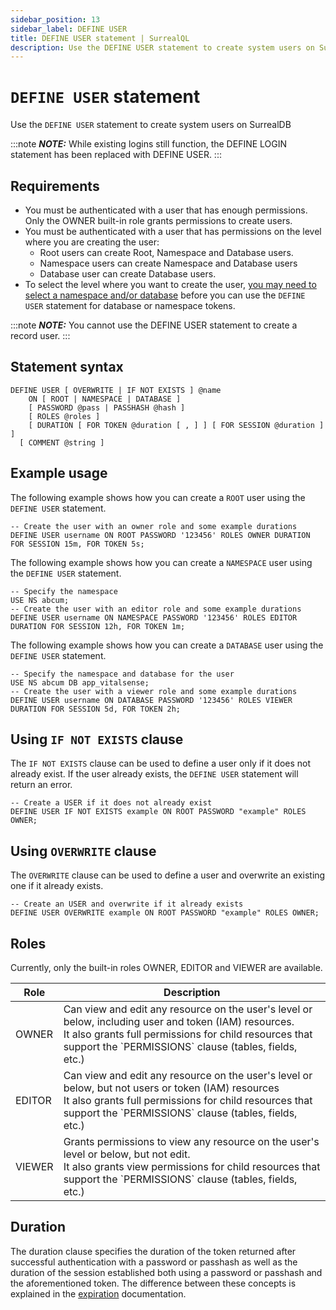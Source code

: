 ```yaml
---
sidebar_position: 13
sidebar_label: DEFINE USER
title: DEFINE USER statement | SurrealQL
description: Use the DEFINE USER statement to create system users on SurrealDB.
---
```



# `DEFINE USER` statement

Use the `DEFINE USER` statement to create system users on SurrealDB

:::note
___NOTE:___ While existing logins still function, the DEFINE LOGIN statement has been replaced with DEFINE USER.
:::

## Requirements

- You must be authenticated with a user that has enough permissions. Only the OWNER built-in role grants permissions to create users.
- You must be authenticated with a user that has permissions on the level where you are creating the user:
    - Root users can create Root, Namespace and Database users.
    - Namespace users can create Namespace and Database users
    - Database user can create Database users.
- To select the level where you want to create the user, [you may need to select a namespace and/or database](/docs/surrealdb/surrealql/statements/use) before you can use the `DEFINE USER` statement for database or namespace tokens.

:::note
___NOTE:___ You cannot use the DEFINE USER statement to create a record user.
:::

## Statement syntax

```surql title="SurrealQL Syntax"
DEFINE USER [ OVERWRITE | IF NOT EXISTS ] @name
	ON [ ROOT | NAMESPACE | DATABASE ]
	[ PASSWORD @pass | PASSHASH @hash ]
	[ ROLES @roles ]
	[ DURATION [ FOR TOKEN @duration [ , ] ] [ FOR SESSION @duration ] ]
  [ COMMENT @string ]
```

## Example usage
The following example shows how you can create a `ROOT` user using the `DEFINE USER` statement.

```surql
-- Create the user with an owner role and some example durations
DEFINE USER username ON ROOT PASSWORD '123456' ROLES OWNER DURATION FOR SESSION 15m, FOR TOKEN 5s;
```
The following example shows how you can create a `NAMESPACE` user using the `DEFINE USER` statement.

```surql
-- Specify the namespace
USE NS abcum;
-- Create the user with an editor role and some example durations
DEFINE USER username ON NAMESPACE PASSWORD '123456' ROLES EDITOR DURATION FOR SESSION 12h, FOR TOKEN 1m;
```

The following example shows how you can create a `DATABASE` user using the `DEFINE USER` statement.
```surql
-- Specify the namespace and database for the user
USE NS abcum DB app_vitalsense;
-- Create the user with a viewer role and some example durations
DEFINE USER username ON DATABASE PASSWORD '123456' ROLES VIEWER DURATION FOR SESSION 5d, FOR TOKEN 2h;
```

## Using `IF NOT EXISTS` clause

<Since v="v1.3.0" />

The `IF NOT EXISTS` clause can be used to define a user only if it does not already exist. If the user already exists, the `DEFINE USER` statement will return an error.

```surql
-- Create a USER if it does not already exist
DEFINE USER IF NOT EXISTS example ON ROOT PASSWORD "example" ROLES OWNER;
```

## Using `OVERWRITE` clause

<Since v="v2.0.0" />

The `OVERWRITE` clause can be used to define a user and overwrite an existing one if it already exists.

```surql
-- Create an USER and overwrite if it already exists
DEFINE USER OVERWRITE example ON ROOT PASSWORD "example" ROLES OWNER;
```

## Roles
Currently, only the built-in roles OWNER, EDITOR and VIEWER are available.

<table>
<thead>
  <tr>
    <th>Role</th>
    <th>Description</th>
  </tr>
</thead>
<tbody>
  <tr>
    <td>OWNER</td>
    <td>Can view and edit any resource on the user's level or below, including user and token (IAM) resources.<br/>It also grants full permissions for child resources that support the `PERMISSIONS` clause (tables, fields, etc.)</td>
  </tr>
  <tr>
    <td>EDITOR</td>
    <td>Can view and edit any resource on the user's level or below, but not users or token (IAM) resources<br/>It also grants full permissions for child resources that support the `PERMISSIONS` clause (tables, fields, etc.)</td>
  </tr>
  <tr>
    <td>VIEWER</td>
    <td>Grants permissions to view any resource on the user's level or below, but not edit.<br/>It also grants view permissions for child resources that support the `PERMISSIONS` clause (tables, fields, etc.)</td>
  </tr>
</tbody>
</table>

## Duration
<Since v="v2.0.0" />

The duration clause specifies the duration of the token returned after successful authentication with a password or passhash as well as the duration of the session established both using a password or passhash and the aforementioned token. The difference between these concepts is explained in the [expiration](/docs/surrealdb/security/authentication#expiration) documentation.
